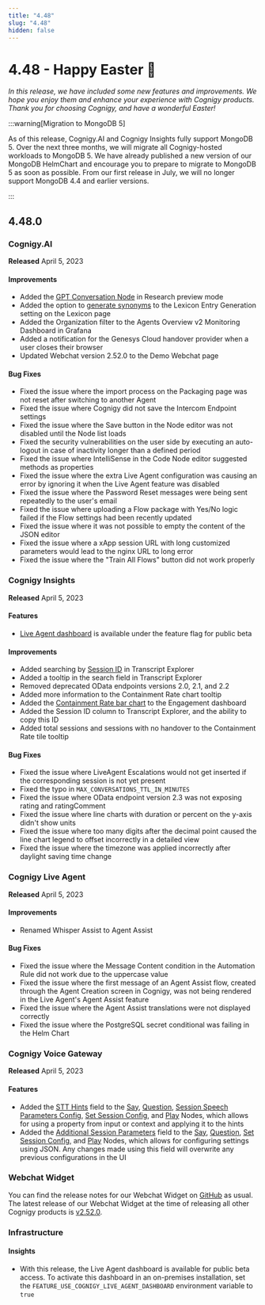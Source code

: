 ```yaml
---
title: "4.48"
slug: "4.48"
hidden: false
---
```


# 4.48 - Happy Easter 🐇

_In this release, we have included some new features and improvements. We hope you enjoy them and enhance your experience with Cognigy products. Thank you for choosing Cognigy, and have a wonderful Easter!_

:::warning[Migration to MongoDB 5]

  As of this release, Cognigy.AI and Cognigy Insights fully support MongoDB 5. Over the next three months, we will migrate all Cognigy-hosted workloads to MongoDB 5. We have already published a new version of our MongoDB HelmChart and encourage you to prepare to migrate to MongoDB 5 as soon as possible. From our first release in July, we will no longer support MongoDB 4.4 and earlier versions.

:::


## 4.48.0

### Cognigy.AI

**Released** April 5, 2023

#### Improvements

- Added the [GPT Conversation Node](../ai/build/node-reference/service/gpt-conversation.mdx) in Research preview mode
- Added the option to [generate synonyms](../ai/empower/generative-ai.mdx#generate-lexicons) to the Lexicon Entry Generation setting on the Lexicon page
- Added the Organization filter to the Agents Overview v2 Monitoring Dashboard in Grafana
- Added a notification for the Genesys Cloud handover provider when a user closes their browser
- Updated Webchat version 2.52.0 to the Demo Webchat page

#### Bug Fixes

- Fixed the issue where the import process on the Packaging page was not reset after switching to another Agent
- Fixed the issue where Cognigy did not save the Intercom Endpoint settings
- Fixed the issue where the Save button in the Node editor was not disabled until the Node list loads
- Fixed the security vulnerabilities on the user side by executing an auto-logout in case of inactivity longer than a defined period
- Fixed the issue where IntelliSense in the Code Node editor suggested methods as properties
- Fixed the issue where the extra Live Agent configuration was causing an error by ignoring it when the Live Agent feature was disabled
- Fixed the issue where the Password Reset messages were being sent repeatedly to the user's email
- Fixed the issue where uploading a Flow package with Yes/No logic failed if the Flow settings had been recently updated
- Fixed the issue where it was not possible to empty the content of the JSON editor
- Fixed the issue where a xApp session URL with long customized parameters would lead to the nginx URL to long error
- Fixed the issue where the "Train All Flows" button did not work properly

### Cognigy Insights

**Released** April 5, 2023

#### Features

- [Live Agent dashboard](../insights/reports/live-agent.mdx) is available under the feature flag for public beta

#### Improvements

- Added searching by [Session ID](../insights/explorers/transcript.mdx) in Transcript Explorer
- Added a tooltip in the search field in Transcript Explorer
- Removed deprecated OData endpoints versions 2.0, 2.1, and 2.2
- Added more information to the Containment Rate chart tooltip
- Added the [Containment Rate bar chart](../insights/reports/engagement.mdx) to the Engagement dashboard
- Added the Session ID column to Transcript Explorer, and the ability to copy this ID
- Added total sessions and sessions with no handover to the Containment Rate tile tooltip

#### Bug Fixes

- Fixed the issue where LiveAgent Escalations would not get inserted if the corresponding session is not yet present
- Fixed the typo in `MAX_CONVERSATIONS_TTL_IN_MINUTES`
- Fixed the issue where OData endpoint version 2.3 was not exposing rating and ratingComment
- Fixed the issue where line charts with duration or percent on the y-axis didn't show units
- Fixed the issue where too many digits after the decimal point caused the line chart legend to offset incorrectly in a detailed view
- Fixed the issue where the timezone was applied incorrectly after daylight saving time change

### Cognigy Live Agent

**Released** April 5, 2023

#### Improvements

- Renamed Whisper Assist to Agent Assist

#### Bug Fixes

- Fixed the issue where the Message Content condition in the Automation Rule did not work due to the uppercase value
- Fixed the issue where the first message of an Agent Assist flow, created through the Agent Creation screen in Cognigy, was not being rendered in the Live Agent's Agent Assist feature
- Fixed the issue where the Agent Assist translations were not displayed correctly
- Fixed the issue where the PostgreSQL secret conditional was failing in the Helm Chart

### Cognigy Voice Gateway

**Released** April 5, 2023

#### Features

- Added the [STT Hints](../ai/build/node-reference/voice/voice-gateway/parameter-details.mdx) field to the [Say](../ai/build/node-reference/basic/say.mdx), [Question](../ai/build/node-reference/basic/question.mdx), [Session Speech Parameters Config](../ai/build/node-reference/voice/generic/session-speech-parameters-config.mdx), [Set Session Config](../ai/build/node-reference/voice/voice-gateway/set-session-config.mdx), and [Play](../ai/build/node-reference/voice/voice-gateway/play.mdx) Nodes, which allows for using a property from input or context and applying it to the hints
- Added the [Additional Session Parameters](../ai/build/node-reference/voice/voice-gateway/parameter-details.mdx) field to the [Say](../ai/build/node-reference/basic/say.mdx), [Question](../ai/build/node-reference/basic/question.mdx), [Set Session Config](../ai/build/node-reference/voice/voice-gateway/set-session-config.mdx), and [Play](../ai/build/node-reference/voice/voice-gateway/play.mdx) Nodes, which allows for configuring settings using JSON. Any changes made using this field will overwrite any previous configurations in the UI

### Webchat Widget

You can find the release notes for our Webchat Widget on [GitHub](https://github.com/Cognigy/WebchatWidget/releases) as usual. The latest release of our Webchat Widget at the time of releasing all other Cognigy products is [v2.52.0](https://github.com/Cognigy/WebchatWidget/releases/tag/v2.52.0).

### Infrastructure

#### Insights

- With this release, the Live Agent dashboard is available for public beta access. To activate this dashboard in an on-premises installation, set the `FEATURE_USE_COGNIGY_LIVE_AGENT_DASHBOARD` environment variable to `true`
